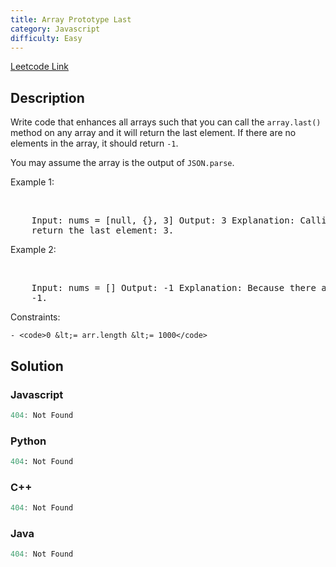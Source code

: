 ```yaml
---
title: Array Prototype Last
category: Javascript
difficulty: Easy
---
```


<Callout>

[Leetcode Link](https://leetcode.com/problems/array-prototype-last)

</Callout>

## Description

Write code that enhances all arrays such that you can call the <code>array.last()</code> method on any array and it will return the last element. If there are no elements in the array, it should return <code>-1</code>.

You may assume the array is the output of <code>JSON.parse</code>.

Example 1:

<br />
<pre className="overflow-x-auto">
	Input: nums = [null, {}, 3] Output: 3 Explanation: Calling nums.last() should
	return the last element: 3.
</pre>

Example 2:

<br />
<pre className="overflow-x-auto">
	Input: nums = [] Output: -1 Explanation: Because there are no elements, return
	-1.
</pre>

Constraints:

    - <code>0 &lt;= arr.length &lt;= 1000</code>

## Solution

### Javascript

```javascript
404: Not Found
```

### Python

```python
404: Not Found
```

### C++

```cpp
404: Not Found
```

### Java

```java
404: Not Found
```
